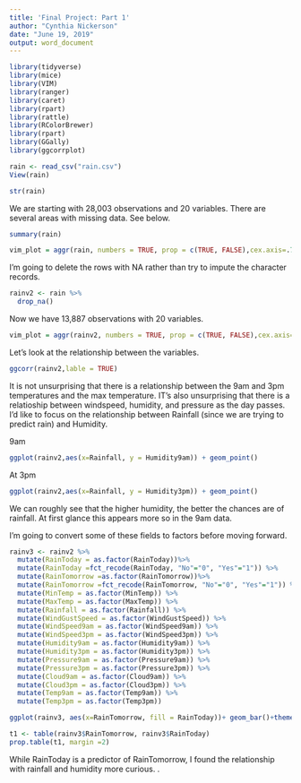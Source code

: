 ---
title: 'Final Project: Part 1'
author: "Cynthia Nickerson"
date: "June 19, 2019"
output: word_document
---

```{r}
library(tidyverse)
library(mice)
library(VIM)
library(ranger)
library(caret)
library(rpart)
library(rattle)
library(RColorBrewer)
library(rpart)
library(GGally)
library(ggcorrplot)
```

```{r}
rain <- read_csv("rain.csv")
View(rain)
```

```{r}
str(rain)
```

We are starting with 28,003 observations and 20 variables. There are several areas with missing data. See below.

```{r}
summary(rain)
```

```{r}
vim_plot = aggr(rain, numbers = TRUE, prop = c(TRUE, FALSE),cex.axis=.7)
```

I'm going to delete the rows with NA rather than try to impute the character records. 
```{r}
rainv2 <- rain %>%
  drop_na()
```

Now we have 13,887 observations with 20 variables.  

```{r}
vim_plot = aggr(rainv2, numbers = TRUE, prop = c(TRUE, FALSE),cex.axis=.7)
```

Let's look at the relationship between the variables.  
```{r}
ggcorr(rainv2,lable = TRUE)
```

It is not unsurprising that there is a relationship between the 9am and 3pm temperatures and the max temperature.  IT's also unsurprising that there is a relatioship between windspeed, humidity, and pressure as the day passes. I'd like to focus on the relationship between Rainfall (since we are trying to predict rain) and Humidity.  

9am
```{r}
ggplot(rainv2,aes(x=Rainfall, y = Humidity9am)) + geom_point()
```

At 3pm
```{r}
ggplot(rainv2,aes(x=Rainfall, y = Humidity3pm)) + geom_point()
```

We can roughly see that the higher humidity, the better the chances are of rainfall.  At first glance this appears more so in the 9am data.

I'm going to convert some of these fields to factors before moving forward. 

```{r}
rainv3 <- rainv2 %>%
  mutate(RainToday = as.factor(RainToday))%>%
  mutate(RainToday =fct_recode(RainToday, "No"="0", "Yes"="1")) %>%
  mutate(RainTomorrow =as.factor(RainTomorrow))%>%
  mutate(RainTomorrow =fct_recode(RainTomorrow, "No"="0", "Yes"="1")) %>%
  mutate(MinTemp = as.factor(MinTemp)) %>%
  mutate(MaxTemp = as.factor(MaxTemp)) %>%
  mutate(Rainfall = as.factor(Rainfall)) %>%
  mutate(WindGustSpeed = as.factor(WindGustSpeed)) %>%
  mutate(WindSpeed9am = as.factor(WindSpeed9am)) %>%
  mutate(WindSpeed3pm = as.factor(WindSpeed3pm)) %>%
  mutate(Humidity9am = as.factor(Humidity9am)) %>%
  mutate(Humidity3pm = as.factor(Humidity3pm)) %>%
  mutate(Pressure9am = as.factor(Pressure9am)) %>%
  mutate(Pressure3pm = as.factor(Pressure3pm)) %>%
  mutate(Cloud9am = as.factor(Cloud9am)) %>%
  mutate(Cloud3pm = as.factor(Cloud3pm)) %>%
  mutate(Temp9am = as.factor(Temp9am)) %>%
  mutate(Temp3pm = as.factor(Temp3pm))


```

```{r}
ggplot(rainv3, aes(x=RainTomorrow, fill = RainToday))+ geom_bar()+theme_bw()
```

```{r}
t1 <- table(rainv3$RainTomorrow, rainv3$RainToday)
prop.table(t1, margin =2)
```

While RainToday is a predictor of RainTomorrow, I found the relationship with rainfall and humidity more curious. .  
